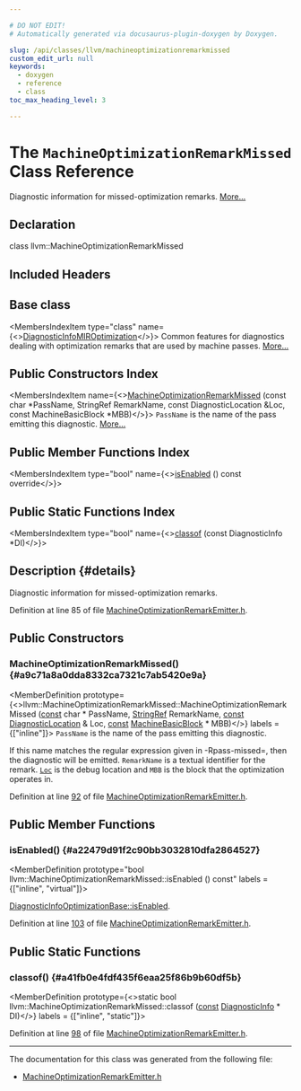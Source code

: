 ```yaml
---

# DO NOT EDIT!
# Automatically generated via docusaurus-plugin-doxygen by Doxygen.

slug: /api/classes/llvm/machineoptimizationremarkmissed
custom_edit_url: null
keywords:
  - doxygen
  - reference
  - class
toc_max_heading_level: 3

---
```





# The `MachineOptimizationRemarkMissed` Class Reference

<DoxygenPage pluginConfig={pluginConfig}>

Diagnostic information for missed-optimization remarks. <a href="#details">More...</a>

## Declaration

<CodeBlock>class llvm::MachineOptimizationRemarkMissed</CodeBlock>

## Included Headers

<IncludesList>
<IncludesListItem
  filePath="llvm/CodeGen/MachineOptimizationRemarkEmitter.h"
  permalink="/docs/api/files/include/include/llvm/include/llvm/codegen/machineoptimizationremarkemitter-h"
  isLocal="true" />
</IncludesList>

## Base class

<MembersIndex>

<MembersIndexItem
  type="class"
  name={<><a href="/docs/api/classes/llvm/diagnosticinfomiroptimization">DiagnosticInfoMIROptimization</a></>}>
Common features for diagnostics dealing with optimization remarks that are used by machine passes. <a href="/docs/api/classes/llvm/diagnosticinfomiroptimization/#details">More...</a>
</MembersIndexItem>

</MembersIndex>

## Public Constructors Index

<MembersIndex>

<MembersIndexItem
  name={<><a href="#a9c71a8a0dda8332ca7321c7ab5420e9a">MachineOptimizationRemarkMissed</a> (const char &#42;PassName, StringRef RemarkName, const DiagnosticLocation &amp;Loc, const MachineBasicBlock &#42;MBB)</>}>
<code>PassName</code> is the name of the pass emitting this diagnostic. <a href="#a9c71a8a0dda8332ca7321c7ab5420e9a">More...</a>
</MembersIndexItem>

</MembersIndex>

## Public Member Functions Index

<MembersIndex>

<MembersIndexItem
  type="bool"
  name={<><a href="#a22479d91f2c90bb3032810dfa2864527">isEnabled</a> () const override</>}>
</MembersIndexItem>

</MembersIndex>

## Public Static Functions Index

<MembersIndex>

<MembersIndexItem
  type="bool"
  name={<><a href="#a41fb0e4fdf435f6eaa25f86b9b60df5b">classof</a> (const DiagnosticInfo &#42;DI)</>}>
</MembersIndexItem>

</MembersIndex>

## Description {#details}

Diagnostic information for missed-optimization remarks.

Definition at line 85 of file <a href="/docs/api/files/include/include/llvm/include/llvm/codegen/machineoptimizationremarkemitter-h">MachineOptimizationRemarkEmitter.h</a>.

<SectionDefinition>

## Public Constructors

### MachineOptimizationRemarkMissed() {#a9c71a8a0dda8332ca7321c7ab5420e9a}

<MemberDefinition
  prototype={<>llvm::MachineOptimizationRemarkMissed::MachineOptimizationRemarkMissed (<a href="/docs/api/files/lib/lib/target/lib/target/aarch64/aarch64promoteconstant-cpp/#a90f8350fecae261c25be85d38b451bff">const</a> char &#42; PassName, <a href="/docs/api/classes/llvm/stringref">StringRef</a> RemarkName, <a href="/docs/api/files/lib/lib/target/lib/target/aarch64/aarch64promoteconstant-cpp/#a90f8350fecae261c25be85d38b451bff">const</a> <a href="/docs/api/classes/llvm/diagnosticlocation">DiagnosticLocation</a> &amp; Loc, <a href="/docs/api/files/lib/lib/target/lib/target/aarch64/aarch64promoteconstant-cpp/#a90f8350fecae261c25be85d38b451bff">const</a> <a href="/docs/api/classes/llvm/machinebasicblock">MachineBasicBlock</a> &#42; MBB)</>}
  labels = {["inline"]}>
<code>PassName</code> is the name of the pass emitting this diagnostic.

If this name matches the regular expression given in -Rpass-missed=, then the diagnostic will be emitted. <code>RemarkName</code> is a textual identifier for the remark. <code><a href="/docs/api/namespaces/llvm/loc">Loc</a></code> is the debug location and <code>MBB</code> is the block that the optimization operates in.

Definition at line <a href="/docs/api/files/include/include/llvm/include/llvm/codegen/machineoptimizationremarkemitter-h/#l00092">92</a> of file <a href="/docs/api/files/include/include/llvm/include/llvm/codegen/machineoptimizationremarkemitter-h">MachineOptimizationRemarkEmitter.h</a>.
</MemberDefinition>

</SectionDefinition>

<SectionDefinition>

## Public Member Functions

### isEnabled() {#a22479d91f2c90bb3032810dfa2864527}

<MemberDefinition
  prototype="bool llvm::MachineOptimizationRemarkMissed::isEnabled () const"
  labels = {["inline", "virtual"]}>

<SectionUser title="See Also">
<a href="/docs/api/classes/llvm/diagnosticinfooptimizationbase/#ae68c6c41365eb4602d037a38616cf33f">DiagnosticInfoOptimizationBase::isEnabled</a>.
</SectionUser>

Definition at line <a href="/docs/api/files/include/include/llvm/include/llvm/codegen/machineoptimizationremarkemitter-h/#l00103">103</a> of file <a href="/docs/api/files/include/include/llvm/include/llvm/codegen/machineoptimizationremarkemitter-h">MachineOptimizationRemarkEmitter.h</a>.
</MemberDefinition>

</SectionDefinition>

<SectionDefinition>

## Public Static Functions

### classof() {#a41fb0e4fdf435f6eaa25f86b9b60df5b}

<MemberDefinition
  prototype={<>static bool llvm::MachineOptimizationRemarkMissed::classof (<a href="/docs/api/files/lib/lib/target/lib/target/aarch64/aarch64promoteconstant-cpp/#a90f8350fecae261c25be85d38b451bff">const</a> <a href="/docs/api/classes/llvm/diagnosticinfo">DiagnosticInfo</a> &#42; DI)</>}
  labels = {["inline", "static"]}>

Definition at line <a href="/docs/api/files/include/include/llvm/include/llvm/codegen/machineoptimizationremarkemitter-h/#l00098">98</a> of file <a href="/docs/api/files/include/include/llvm/include/llvm/codegen/machineoptimizationremarkemitter-h">MachineOptimizationRemarkEmitter.h</a>.
</MemberDefinition>

</SectionDefinition>

<hr/>

The documentation for this class was generated from the following file:

<ul>
<li><a href="/docs/api/files/include/include/llvm/include/llvm/codegen/machineoptimizationremarkemitter-h">MachineOptimizationRemarkEmitter.h</a></li>
</ul>

</DoxygenPage>
